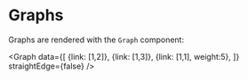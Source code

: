 
<Meta
  title="Graphs/Basic Graph"
  component={Graph}
/>

# Graphs

Graphs are rendered with the `Graph` component:

<Graph 
  data={[
    {link: [1,2]},
    {link: [1,3]},
    {link: [1,1], weight:5},
  ]}
  straightEdge={false}
/>
